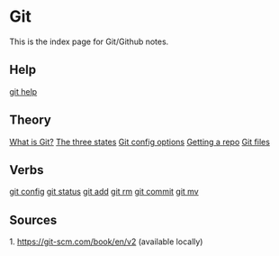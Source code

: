= Git =
This is the index page for Git/Github notes.

== Help ==
[[git help]]

== Theory ==
[[What is Git?]]
[[The three states]]
[[Git config options]]
[[Getting a repo]]
[[Git files]]

== Verbs ==
[[git config]]
[[git status]]
[[git add]]
[[git rm]]
[[git commit]]
[[git mv]]

== Sources ==
1. https://git-scm.com/book/en/v2 (available locally)
